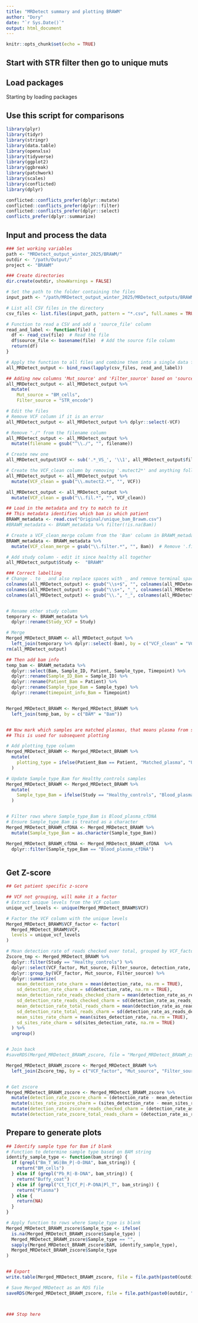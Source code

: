 ```yaml
---
title: "MRDetect summary and plotting BRAWM"
author: "Dory"
date: "`r Sys.Date()`"
output: html_document
---
```


```r
knitr::opts_chunk$set(echo = TRUE)
```

## Start with STR filter then go to unique muts

## Load packages

Starting by loading packages

## Use this script for comparisons 

```r
library(plyr)
library(tidyr)
library(stringr)
library(data.table)
library(openxlsx)
library(tidyverse)
library(ggplot2)
library(ggbreak) 
library(patchwork)
library(scales)
library(conflicted)
library(dplyr)

conflicted::conflicts_prefer(dplyr::mutate)
conflicted::conflicts_prefer(dplyr::filter)
conflicted::conflicts_prefer(dplyr::select)
conflicts_prefer(dplyr::summarize)

```

## Input and process the data

```r
### Set working variables
path <- "MRDetect_output_winter_2025/BRAWM/"
outdir <- "/path/Output/"
project <- "BRAWM"

### Create directories
dir.create(outdir, showWarnings = FALSE)

# Set the path to the folder containing the files
input_path <- "/path/MRDetect_output_winter_2025/MRDetect_outputs/BRAWM"

# List all CSV files in the directory
csv_files <- list.files(input_path, pattern = "*.csv", full.names = TRUE)

# Function to read a CSV and add a 'source_file' column
read_and_label <- function(file) {
  df <- read_csv(file)  # Read the file
  df$source_file <- basename(file)  # Add the source file column
  return(df)
}

# Apply the function to all files and combine them into a single data frame
all_MRDetect_output <- bind_rows(lapply(csv_files, read_and_label))

## Adding new columns 'Mut_source' and 'Filter_source' based on 'source_file'
all_MRDetect_output <- all_MRDetect_output %>%
  mutate(
    Mut_source = "BM_cells",
    Filter_source = "STR_encode")

# Edit the files 
# Remove VCF column if it is an error
all_MRDetect_output <- all_MRDetect_output %>% dplyr::select(-VCF)

# Remove "./" from the filename column
all_MRDetect_output <- all_MRDetect_output %>%
  mutate(filename = gsub("^\\./", "", filename))

# Create new one
all_MRDetect_output$VCF <- sub('.*_VS_', '\\1', all_MRDetect_output$filename)

# Create the VCF_clean column by removing '.mutect2*' and anything following it
all_MRDetect_output <- all_MRDetect_output %>%
  mutate(VCF_clean = gsub("\\.mutect2.*", "", VCF))

all_MRDetect_output <- all_MRDetect_output %>%
  mutate(VCF_clean = gsub("\\.fil.*", "", VCF_clean))

## Load in the metadata and try to match to it 
## This metadata identifies which bam is which patient 
BRAWM_metadata <- read.csv("Original/unique_bam_Brawm.csv")
#BRAWM_metadata <- BRAWM_metadata %>% filter(!is.na(Bam))

# Create a VCF_clean_merge column from the 'Bam' column in BRAWM_metadata
BRAWM_metadata <- BRAWM_metadata %>%
  mutate(VCF_clean_merge = gsub("\\.filter.*", "", Bam))  # Remove '.filter' and anything following it

# Add study column - edit it since healthy all together
all_MRDetect_output$Study <-  "BRAWM"

### Correct labelling 
# Change . to _ and also replace spaces with _ and remove terminal spaces
colnames(all_MRDetect_output) <- gsub("\\s+$", "", colnames(all_MRDetect_output)) # Remove terminal spaces
colnames(all_MRDetect_output) <- gsub("\\s+", "_", colnames(all_MRDetect_output)) # Replace spaces with _
colnames(all_MRDetect_output) <- gsub("\\.", "_", colnames(all_MRDetect_output))  # Replace . with _


# Rename other study column 
temporary <- BRAWM_metadata %>%
  dplyr::rename(Study_VCF = Study)

# Merge
Merged_MRDetect_BRAWM <- all_MRDetect_output %>% 
  left_join(temporary %>% dplyr::select(-Bam), by = c("VCF_clean" = "VCF_clean_merge"))
rm(all_MRDetect_output)

## Then add bam info 
temp_bam <- BRAWM_metadata %>%
  dplyr::select(Bam, Sample_ID, Patient, Sample_type, Timepoint) %>%
  dplyr::rename(Sample_ID_Bam = Sample_ID) %>%
  dplyr::rename(Patient_Bam = Patient) %>%
  dplyr::rename(Sample_type_Bam = Sample_type) %>%
  dplyr::rename(timepoint_info_Bam = Timepoint)


Merged_MRDetect_BRAWM <- Merged_MRDetect_BRAWM %>%
  left_join(temp_bam, by = c("BAM" = "Bam"))


## Now mark which samples are matched plasmas, that means plasma from same patient against its own mutation list 
## This is used for subsequent plotting

# Add plotting_type column
Merged_MRDetect_BRAWM <- Merged_MRDetect_BRAWM %>%
  mutate(
    plotting_type = ifelse(Patient_Bam == Patient, "Matched_plasma", "Unmatched_plasma")
  )

# Update Sample_type_Bam for Healthy_controls samples
Merged_MRDetect_BRAWM <- Merged_MRDetect_BRAWM %>%
  mutate(
    Sample_type_Bam = ifelse(Study == "Healthy_controls", "Blood_plasma_cfDNA", Sample_type_Bam)
  )


# Filter rows where Sample_type_Bam is Blood_plasma_cfDNA
# Ensure Sample_type_Bam is treated as a character
Merged_MRDetect_BRAWM_cfDNA <- Merged_MRDetect_BRAWM %>%
  mutate(Sample_type_Bam = as.character(Sample_type_Bam))

Merged_MRDetect_BRAWM_cfDNA <- Merged_MRDetect_BRAWM_cfDNA  %>%
  dplyr::filter(Sample_type_Bam == "Blood_plasma_cfDNA")



```


## Get Z-score 

```r
## Get patient specific z-score 

## VCF not grouping, will make it a factor 
# Extract unique levels from the VCF column
unique_vcf_levels <- unique(Merged_MRDetect_BRAWM$VCF)

# Factor the VCF column with the unique levels
Merged_MRDetect_BRAWM$VCF_factor <- factor(
  Merged_MRDetect_BRAWM$VCF, 
  levels = unique_vcf_levels
)

# Mean detection rate of reads checked over total, grouped by VCF_factor, Mut_source, and Filter_source
Zscore_tmp <- Merged_MRDetect_BRAWM %>% 
  dplyr::filter(Study == "Healthy_controls") %>%
  dplyr::select(VCF_factor, Mut_source, Filter_source, detection_rate, detection_rate_as_reads_detected_over_reads_checked, detection_rate_as_reads_detected_over_total_reads, sites_detection_rate) %>%
  dplyr::group_by(VCF_factor, Mut_source, Filter_source) %>%
  dplyr::summarize(
    mean_detection_rate_charm = mean(detection_rate, na.rm = TRUE), 
    sd_detection_rate_charm = sd(detection_rate, na.rm = TRUE),
    mean_detection_rate_reads_checked_charm = mean(detection_rate_as_reads_detected_over_reads_checked, na.rm = TRUE), 
    sd_detection_rate_reads_checked_charm = sd(detection_rate_as_reads_detected_over_reads_checked, na.rm = TRUE),
    mean_detection_rate_total_reads_charm = mean(detection_rate_as_reads_detected_over_total_reads, na.rm = TRUE), 
    sd_detection_rate_total_reads_charm = sd(detection_rate_as_reads_detected_over_total_reads, na.rm = TRUE),
    mean_sites_rate_charm = mean(sites_detection_rate, na.rm = TRUE), 
    sd_sites_rate_charm = sd(sites_detection_rate, na.rm = TRUE)
  ) %>%
  ungroup()


# Join back 
#saveRDS(Merged_MRDetect_BRAWM_zscore, file = "Merged_MRDetect_BRAWM_zscore_original_Feb2025.rds")

Merged_MRDetect_BRAWM_zscore <- Merged_MRDetect_BRAWM %>%
  left_join(Zscore_tmp, by = c("VCF_factor", "Mut_source", "Filter_source"))


# Get zscore
Merged_MRDetect_BRAWM_zscore <- Merged_MRDetect_BRAWM_zscore %>%
  mutate(detection_rate_zscore_charm = (detection_rate - mean_detection_rate_charm) / sd_detection_rate_charm) %>%
  mutate(sites_rate_zscore_charm = (sites_detection_rate - mean_sites_rate_charm) / sd_sites_rate_charm) %>%
  mutate(detection_rate_zscore_reads_checked_charm = (detection_rate_as_reads_detected_over_reads_checked - mean_detection_rate_reads_checked_charm) / sd_detection_rate_reads_checked_charm) %>%
  mutate(detection_rate_zscore_total_reads_charm = (detection_rate_as_reads_detected_over_total_reads - mean_detection_rate_total_reads_charm) / sd_detection_rate_total_reads_charm)

```



## Prepare to generate plots

```r

## Identify sample type for Bam if blank 
# Function to determine sample type based on BAM string
identify_sample_type <- function(bam_string) {
  if (grepl("Bm_T_WG|Bm_P|-O-DNA", bam_string)) {
    return("BM_cells")
  } else if (grepl("Pb_R|-B-DNA", bam_string)) {
    return("Buffy_coat")
  } else if (grepl("Ct_T|Cf_P|-P-DNA|Pl_T", bam_string)) {
    return("Plasma")
  } else {
    return(NA)
  }
}

# Apply function to rows where Sample_type is blank
Merged_MRDetect_BRAWM_zscore$Sample_type <- ifelse(
  is.na(Merged_MRDetect_BRAWM_zscore$Sample_type) | 
  Merged_MRDetect_BRAWM_zscore$Sample_type == "", 
  sapply(Merged_MRDetect_BRAWM_zscore$BAM, identify_sample_type), 
  Merged_MRDetect_BRAWM_zscore$Sample_type
)


## Export
write.table(Merged_MRDetect_BRAWM_zscore, file = file.path(paste0(outdir, "Merged_MRDetect_BRAWM_zscore.txt")), sep = "\t", row.names = FALSE)

# Save Merged_MRDetect as an RDS file
saveRDS(Merged_MRDetect_BRAWM_zscore, file = file.path(paste0(outdir, "Merged_MRDetect_BRAWM_zscore.rds")))



### Stop here
```
